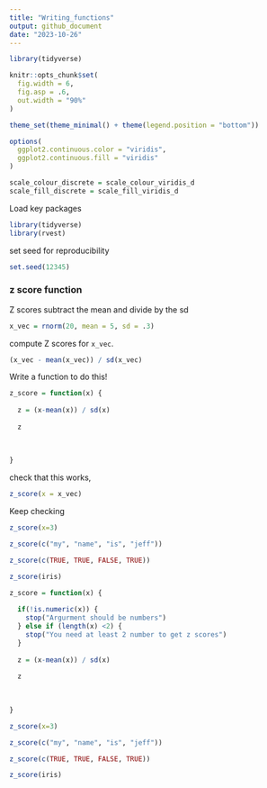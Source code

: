 ```yaml
---
title: "Writing_functions"
output: github_document
date: "2023-10-26"
---
```


```r
library(tidyverse)

knitr::opts_chunk$set(
  fig.width = 6,
  fig.asp = .6,
  out.width = "90%"
)

theme_set(theme_minimal() + theme(legend.position = "bottom"))

options(
  ggplot2.continuous.color = "viridis",
  ggplot2.continuous.fill = "viridis"
)

scale_colour_discrete = scale_colour_viridis_d
scale_fill_discrete = scale_fill_viridis_d
```

Load key packages 
```r
library(tidyverse)
library(rvest)
```

set seed for reproducibility
```r
set.seed(12345)
```

### z score function 

Z scores subtract the mean and divide by the sd
```r
x_vec = rnorm(20, mean = 5, sd = .3)
```

compute Z scores for `x_vec`.

```r
(x_vec - mean(x_vec)) / sd(x_vec)
```

Write a function to do this!

```r
z_score = function(x) {
  
  z = (x-mean(x)) / sd(x)
  
  z
  
  
  
}
```

check that this works,

```r
z_score(x = x_vec)
```

Keep checking 

```r
z_score(x=3)

z_score(c("my", "name", "is", "jeff"))

z_score(c(TRUE, TRUE, FALSE, TRUE))

z_score(iris)
```

```r
z_score = function(x) {
  
  if(!is.numeric(x)) {
    stop("Argurment should be numbers")
  } else if (length(x) <2) {
    stop("You need at least 2 number to get z scores")
  }
  
  z = (x-mean(x)) / sd(x)
  
  z
  
  
  
}
```

```r
z_score(x=3)

z_score(c("my", "name", "is", "jeff"))

z_score(c(TRUE, TRUE, FALSE, TRUE))

z_score(iris)
```
